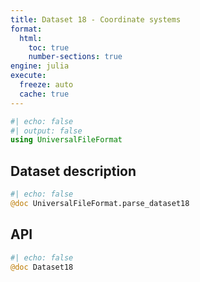 ```yaml
---
title: Dataset 18 - Coordinate systems
format:
  html:
    toc: true
    number-sections: true
engine: julia
execute:
  freeze: auto
  cache: true
---
```


```julia
#| echo: false
#| output: false
using UniversalFileFormat
```

## Dataset description

```julia
#| echo: false
@doc UniversalFileFormat.parse_dataset18
```

## API

::: {.api}
```julia
#| echo: false
@doc Dataset18
```
:::